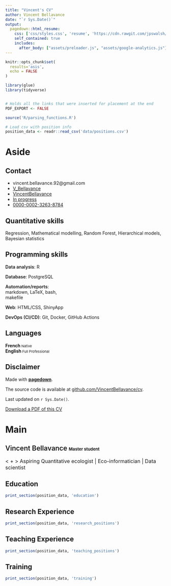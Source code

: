 ```yaml
---
title: "Vincent's CV"
author: Vincent Bellavance
date: "`r Sys.Date()`"
output:
  pagedown::html_resume:
    css: ['css/styles.css', 'resume', 'https://cdn.rawgit.com/jpswalsh/academicons/master/css/academicons.min.css']
    self_contained: true
    includes: 
      after_body: ["assets/preloader.js", "assets/google-analytics.js"]
---
```


```r
knitr::opts_chunk$set(
  results='asis',
  echo = FALSE
)

library(glue)
library(tidyverse)


# Holds all the links that were inserted for placement at the end
PDF_EXPORT <- FALSE

source('R/parsing_functions.R')

# Load csv with position info
position_data <- readr::read_csv('data/positions.csv')
```

<!-- Preload divs -->
<div id="overlay"></div>
<div id="spinner"></div>


Aside
================================================================================

Contact {#contact}
--------------------------------------------------------------------------------

- <i class="fa fa-envelope"></i> vincent.bellavance.92@gmail.com
- <i class="fa fa-twitter"></i> [V_Bellavance](https://twitter.com/v_bellavance)
- <i class="fa fa-github"></i> [VincentBellavance](https://github.com/VincentBellavance)
- <i class="fa fa-globe"></i> [In progress]()
<!-- - <i class="ai ai-google-scholar"></i> [Publications](https://scholar.google.com/citations?user=GyChlIoAAAAJ&hl=en)-->
- <i class="ai ai-orcid"></i> [0000-0002-3263-8784](https://orcid.org/0000-0002-3263-8784)


Quantitative skills
------------------------------------

Regression, Mathematical modelling, Random Forest, Hierarchical models, Bayesian statistics


Programming skills
------------------------------------

<span style="font-weight:600;">Data analysis</span>: R<br>

<span style="font-weight:600;">Database</span>: PostgreSQL<br>

<span style="font-weight:600;">Automation/reports</span>: <br>markdown, LaTeX, bash,<br> makefile<br> 

<span style="font-weight:600;">Web</span>: HTML/CSS, ShinyApp<br>

<span style="font-weight:600;">DevOps (CI/CD)</span>: Git, Docker, GitHub Actions


Languages
------------------------------------

**French**<span style="font-size:11px;"> Native</span><br>
**English**<span style="font-size:11px;"> Full Professional</span><br>


Disclaimer {#disclaimer}
--------------------------------------------------------------------------------

Made with [**pagedown**](https://github.com/rstudio/pagedown).

The source code is available at [github.com/VincentBellavance/cv](https://github.com/VincentBellavance/cv).

Last updated on `r Sys.Date()`.

[<i class='fas fa-download'></i> Download a PDF of this CV](https://VincentBellavance.github.io/cv/VincentBellavance.pdf)


Main
================================================================================

 <span style="font-weight:600">Vincent Bellavance</span> <span style="font-size: 13px;">Master student</span>{#title}
--------------------------------------------------------------------------------


<span style="font-size: 1rem;">< <i class="fa fa-chart-bar"></i> + <i class="fa fa-robot"></i> >  Aspiring Quantitative ecologist | Eco-informatician | Data scientist </span>


Education {data-icon=graduation-cap data-concise=true}
--------------------------------------------------------------------------------

```r
print_section(position_data, 'education')
```



Research Experience {data-icon=laptop}
--------------------------------------------------------------------------------

```r
print_section(position_data, 'research_positions')
```


Teaching Experience {data-icon=chalkboard-teacher}
--------------------------------------------------------------------------------

```r
print_section(position_data, 'teaching_positions')
```

Training {data-icon=certificate}
--------------------------------------------------------------------------------

```r
print_section(position_data, 'training')
```

<!--
Publications {data-icon=book}
--------------------------------------------------------------------------------


```r
#myORCID <- '0000-0002-3263-8784'
#underlineName <- 'Bellavance, V.'
#
## get edited publications from ORCID id
#pubs <- get_publications(myORCID, underlineName)
#
#print_publications(pubs)
```


Selected Talks and Posters {data-icon=chalkboard-teacher}
--------------------------------------------------------------------------------

```r
#print_section(position_data, 'talk_poster')
```
-->